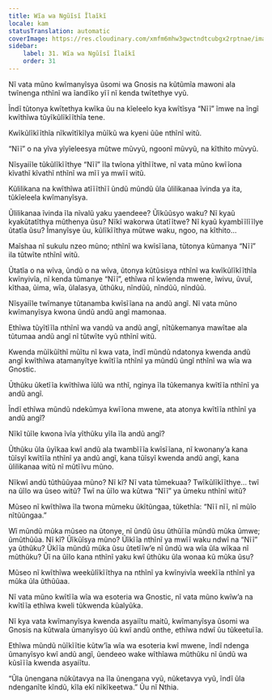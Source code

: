 ```yaml
---
title: Wĩa wa Ngũĩsĩ Ĩlaĩkĩ
locale: kam
statusTranslation: automatic
coverImage: https://res.cloudinary.com/xmfm6mhw3gwctndtcubgx2rptnae/image/upload/v1740468922/small_cover_tratado_de_psicologia_revolucionaria_a4c0dca4e0.webp
sidebar:
    label: 31. Wĩa wa Ngũĩsĩ Ĩlaĩkĩ
    order: 31
---
```

Nĩ vata mũno kwĩmanyĩsya ũsomi wa Gnosis na kũtũmĩa mawoni ala twĩnenga nthĩnĩ wa ĩandĩko yĩĩ nĩ kenda twĩtethye vyũ.

Ĩndĩ tũtonya kwĩtethya kwĩka ũu na kĩeleelo kya kwĩtĩsya “Nĩĩ” ĩmwe na ĩngĩ kwĩthĩwa tũyĩkũlĩkĩĩthĩa tene.

Kwĩkũlĩkĩĩthĩa nĩkwĩtĩkĩlya mũĩkũ wa kyeni ũũe nthĩnĩ witũ.

“Nĩĩ” o na yĩva yĩyĩeleesya mũtwe mũvyũ, ngoonĩ mũvyũ, na kĩthito mũvyũ.

Nĩsyaiĩle tũkũlĩkĩĩthye “Nĩĩ” ĩla twĩona yĩthĩĩtwe, nĩ vata mũno kwĩĩona kĩvathĩ kĩvathĩ nthĩnĩ wa mĩĩ ya mwĩĩ witũ.

Kũlilikana na kwĩthĩwa atĩĩĩthĩĩ ũndũ mũndũ ũla ũlilikanaa ĩvinda ya ita, tũkĩeleela kwĩmanyĩsya.

Ũlilikanaa ĩvinda ĩla nĩvalũ yaku yaendeee? Ũĩkũũsyo waku? Nĩ kyaũ kyakũtatĩthya mũthenya ũsu? Nĩkĩ wakorwa ũtatĩĩtwe? Nĩ kyaũ kyambĩĩlĩĩlye ũtatĩa ũsu? Ĩmanyĩsye ũu, kũlĩkĩĩthya mũtwe waku, ngoo, na kĩthito...

Maĩshaa nĩ sukulu nzeo mũno; nthĩnĩ wa kwĩsĩĩana, tũtonya kũmanya “Nĩĩ” ila tũtwĩte nthĩnĩ witũ.

Ũtatĩa o na wĩva, ũndũ o na wĩva, ũtonya kũtũsisya nthĩnĩ wa kwĩkũlĩkĩĩthĩa kwĩnyivĩa, nĩ kenda tũmanye “Nĩĩ”, ethĩwa nĩ kwĩenda mwene, ĩwivu, ũvuĩ, kĩthaa, ũima, wĩa, ũlalasya, ũthũku, nĩndũũ, nĩndũũ, nĩndũũ.

Nĩsyaiĩle twĩmanye tũtanamba kwĩsĩĩana na andũ angĩ. Nĩ vata mũno kwĩmanyĩsya kwona ũndũ andũ angĩ mamonaa.

Ethĩwa tũyĩtĩĩla nthĩnĩ wa vandũ va andũ angĩ, nĩtũkemanya mawĩtae ala tũtumaa andũ angĩ nĩ tũtwĩte vyũ nthĩnĩ witũ.

Kwenda mũĩkũĩthĩ mũĩtu nĩ kwa vata, ĩndĩ mũndũ ndatonya kwenda andũ angĩ kwĩthĩwa atamanyĩtye kwĩtĩĩa nthĩnĩ ya mũndũ ũngĩ nthĩnĩ wa wĩa wa Gnostic.

Ūthũku ũketĩĩa kwĩthĩwa ĩũlũ wa nthĩ, nginya ĩla tũkemanya kwĩtĩĩa nthĩnĩ ya andũ angĩ.

Ĩndĩ ethĩwa mũndũ ndekũmya kwĩĩona mwene, ata atonya kwĩtĩĩa nthĩnĩ ya andũ angĩ?

Nĩkĩ tũĩle kwona ĩvĩa yĩthũku yĩla ĩla andũ angĩ?

Ũthũku ũla ũyĩkaa kwĩ andũ ala twambĩĩĩa kwĩsĩĩana, nĩ kwonany’a kana tũĩsyĩ kwĩtĩĩa nthĩnĩ ya andũ angĩ, kana tũĩsyĩ kwenda andũ angĩ, kana ũlilikanaa witũ nĩ mũtĩĩvu mũno.

Nĩkwĩ andũ tũthũũyaa mũno? Nĩ kĩ? Nĩ vata tũmekuaa? Twĩkũlĩkĩĩthye... twĩ na ũĩlo wa ũseo witũ? Twĩ na ũĩlo wa kũtwa “Nĩĩ” ya ũmeku nthĩnĩ witũ?

Mũseo nĩ kwĩthĩwa ĩla twona mũmeku ũkĩtũngaa, tũkethĩa: “Nĩĩ nĩĩ, nĩ mũĩo nĩtũũngaa.”

Wĩ mũndũ mũka mũseo na ũtonye, nĩ ũndũ ũsu ũthũĩĩa mũndũ mũka ũmwe; ũmũthũũa. Nĩ kĩ? Ũĩkũĩsya mũno? Ũĩkĩĩa nthĩnĩ ya mwĩĩ waku ndwĩ na “Nĩĩ” ya ũthũku? Ũkĩĩa mũndũ mũka ũsu ũtetĩĩw’e nĩ ũndũ wa wĩa ũla wĩkaa nĩ mũthũku? Ũĩ na ũĩlo kana nthĩnĩ yaku kwĩ ũthũku ũla wonaa kũ mũka ũsu?

Mũseo nĩ kwĩthĩwa weekũlĩkĩĩthya na nthĩnĩ ya kwĩnyivĩa weekĩĩa nthĩnĩ ya mũka ũla ũthũũaa.

Nĩ vata mũno kwĩtĩĩa wĩa wa esoteria wa Gnostic, nĩ vata mũno kwĩw’a na kwĩtĩĩa ethĩwa kweli tũkwenda kũalyũka.

Nĩ kya vata kwĩmanyĩsya kwenda asyaiĩtu maitũ, kwĩmanyĩsya ũsomi wa Gnosis na kũtwala ũmanyĩsyo ũũ kwĩ andũ onthe, ethĩwa ndwĩ ũu tũkeetuĩĩa.

Ethĩwa mũndũ nũĩkĩĩtie kũtw’ĩa wĩa wa esoteria kwĩ mwene, ĩndĩ ndenga ũmanyĩsyo kwĩ andũ angĩ, ũendeeo wake wĩthĩawa mũthũku nĩ ũndũ wa kũsĩĩĩa kwenda asyaiĩtu.

“Ũla ũnengana nũkũtavya na ĩla ũnengana vyũ, nũketavya vyũ, ĩndĩ ũla ndenganĩte kĩndũ, kĩla ekĩ nĩkĩkeetwa.” Ũu nĩ Nthia.

